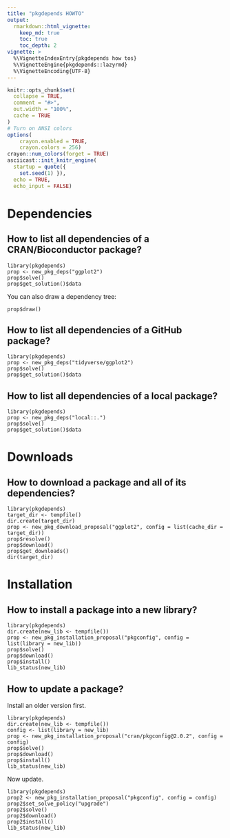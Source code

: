 ```yaml
---
title: "pkgdepends HOWTO"
output:
  rmarkdown::html_vignette:
    keep_md: true
    toc: true
    toc_depth: 2
vignette: >
  %\VignetteIndexEntry{pkgdepends how tos}
  %\VignetteEngine{pkgdepends::lazyrmd}
  %\VignetteEncoding{UTF-8}
---
```


```r
knitr::opts_chunk$set(
  collapse = TRUE,
  comment = "#>",
  out.width = "100%",
  cache = TRUE
)
# Turn on ANSI colors
options(
    crayon.enabled = TRUE,
    crayon.colors = 256)
crayon::num_colors(forget = TRUE)
asciicast::init_knitr_engine(
  startup = quote({
    set.seed(1) }),
  echo = TRUE,
  echo_input = FALSE)
```
  
# Dependencies

## How to list all dependencies of a CRAN/Bioconductor package?

```asciicast
library(pkgdepends)
prop <- new_pkg_deps("ggplot2")
prop$solve()
prop$get_solution()$data
```

You can also draw a dependency tree:

```asciicast
prop$draw()
```

## How to list all dependencies of a GitHub package?

```asciicast
library(pkgdepends)
prop <- new_pkg_deps("tidyverse/ggplot2")
prop$solve()
prop$get_solution()$data
```

## How to list all dependencies of a local package?

```asciicast
library(pkgdepends)
prop <- new_pkg_deps("local::.")
prop$solve()
prop$get_solution()$data
```

# Downloads

## How to download a package and all of its dependencies?

```asciicast
library(pkgdepends)
target_dir <- tempfile()
dir.create(target_dir)
prop <- new_pkg_download_proposal("ggplot2", config = list(cache_dir = target_dir))
prop$resolve()
prop$download()
prop$get_downloads()
dir(target_dir)
```

# Installation

## How to install a package into a new library?

```asciicast
library(pkgdepends)
dir.create(new_lib <- tempfile())
prop <- new_pkg_installation_proposal("pkgconfig", config = list(library = new_lib))
prop$solve()
prop$download()
prop$install()
lib_status(new_lib)
```

## How to update a package?

Install an older version first.

```asciicast
library(pkgdepends)
dir.create(new_lib <- tempfile())
config <- list(library = new_lib)
prop <- new_pkg_installation_proposal("cran/pkgconfig@2.0.2", config = config)
prop$solve()
prop$download()
prop$install()
lib_status(new_lib)
```

Now update.

```asciicast
library(pkgdepends)
prop2 <- new_pkg_installation_proposal("pkgconfig", config = config)
prop2$set_solve_policy("upgrade")
prop2$solve()
prop2$download()
prop2$install()
lib_status(new_lib)
```
